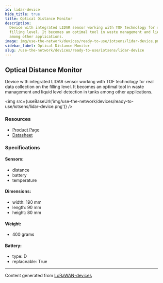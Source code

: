 ```yaml
---
id: lidar-device
hide_title: true
title: Optical Distance Monitor
description:
  Device with integrated LIDAR sensor working with TOF technology for real data collection on the
  filling level. It becomes an optimal tool in waste management and liquid level detection in tanks
  among other applications.
image: img/use-the-network/devices/ready-to-use/iotsens/lidar-device.png
sidebar_label: Optical Distance Monitor
slug: /use-the-network/devices/ready-to-use/iotsens/lidar-device
---
```



## Optical Distance Monitor

Device with integrated LIDAR sensor working with TOF technology for real data collection on the
filling level. It becomes an optimal tool in waste management and liquid level detection in tanks
among other applications.

<img src={useBaseUrl('img/use-the-network/devices/ready-to-use/iotsens/lidar-device.png')} />

### Resources

- [Product Page](http://hardware.iotsens.com/datasheets/IoTsens-Datasheet-Optical_Distance-Monitor_EN.pdf)
- [Datasheet](http://hardware.iotsens.com/datasheets/IoTsens-Datasheet-Optical_Distance-Monitor_EN.pdf)

### Specifications

#### Sensors:

- distance
- battery
- temperature

#### Dimensions:

- width: 190 mm
- length: 90 mm
- height: 80 mm

#### Weight:

- 400 grams

#### Battery:

- type: D
- replaceable: True

---

Content generated from [LoRaWAN-devices](https://github.com/TheThingsNetwork/lorawan-devices)
